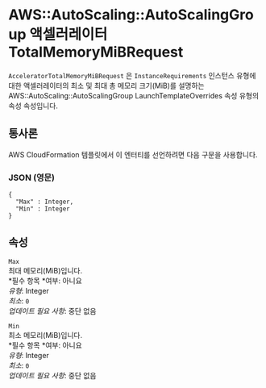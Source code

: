# AWS::AutoScaling::AutoScalingGroup 액셀러레이터TotalMemoryMiBRequest

`AcceleratorTotalMemoryMiBRequest` 은 `InstanceRequirements` 인스턴스 유형에 대한 액셀러레이터의 최소 및 최대 총 메모리 크기(MiB)를 설명하는 AWS::AutoScaling::AutoScalingGroup LaunchTemplateOverrides 속성 유형의 속성 속성입니다.

## 통사론

AWS CloudFormation 템플릿에서 이 엔터티를 선언하려면 다음 구문을 사용합니다.

### JSON (영문)

```
{
  "Max" : Integer,
  "Min" : Integer
}
```

## 속성

`Max`  
최대 메모리(MiB)입니다.  
*필수 항목 *여부: 아니요  
_유형_: Integer  
_최소_: `0`  
_업데이트 필요 사항_: 중단 없음

`Min`  
최소 메모리(MiB)입니다.  
*필수 항목 *여부: 아니요  
_유형_: Integer  
_최소_: `0`  
_업데이트 필요 사항_: 중단 없음
